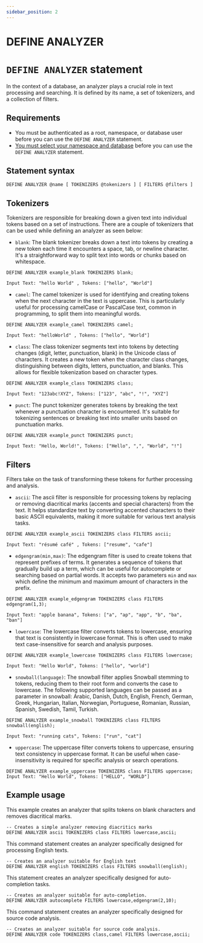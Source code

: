 ```yaml
---
sidebar_position: 2
---
```


# DEFINE ANALYZER

# `DEFINE ANALYZER` statement

In the context of a database, an analyzer plays a crucial role in text processing and searching. It is defined by its name, a set of tokenizers, and a collection of filters.

## Requirements
- You must be authenticated as a root, namespace, or database user before you can use the `DEFINE ANALYZER` statement.
- [You must select your namespace and database](/docs/surrealql/statements/use) before you can use the `DEFINE ANALYZER` statement.

## Statement syntax

```surql title="SurrealQL Syntax"
DEFINE ANALYZER @name [ TOKENIZERS @tokenizers ] [ FILTERS @filters ]
```

## Tokenizers
Tokenizers are responsible for breaking down a given text into individual tokens based on a set of instructions. There are a couple of tokenizers that can be used while defining an analyzer as seen below:

- `blank`: The blank tokenizer breaks down a text into tokens by creating a new token each time it encounters a space, tab, or newline character. It's a straightforward way to split text into words or chunks based on whitespace.

```surql
DEFINE ANALYZER example_blank TOKENIZERS blank;

Input Text: "hello World" , Tokens: ["hello", "World"]
```
- `camel`: The camel tokenizer is used for identifying and creating tokens when the next character in the text is uppercase. This is particularly useful for processing camelCase or PascalCase text, common in programming, to split them into meaningful words.

```surql
DEFINE ANALYZER example_camel TOKENIZERS camel;

Input Text: "helloWorld" , Tokens: ["hello", "World"]
```
- `class`: The class tokenizer segments text into tokens by detecting changes (digit, letter, punctuation, blank) in the Unicode class of characters. It creates a new token when the character class changes, distinguishing between digits, letters, punctuation, and blanks. This allows for flexible tokenization based on character types.

```surql
DEFINE ANALYZER example_class TOKENIZERS class;

Input Text: "123abc!XYZ", Tokens: ["123", "abc", "!", "XYZ"]
```
- `punct`: The punct tokenizer generates tokens by breaking the text whenever a punctuation character is encountered. It's suitable for tokenizing sentences or breaking text into smaller units based on punctuation marks.

```surql
DEFINE ANALYZER example_punct TOKENIZERS punct;

Input Text: "Hello, World!", Tokens: ["Hello", ",", "World", "!"]
```

## Filters

Filters take on the task of transforming these tokens for further processing and analysis.

- `ascii`: The ascii filter is responsible for processing tokens by replacing or removing diacritical marks (accents and special characters) from the text. It helps standardize text by converting accented characters to their basic ASCII equivalents, making it more suitable for various text analysis tasks.

```surql
DEFINE ANALYZER example_ascii TOKENIZERS class FILTERS ascii;

Input Text: "résumé café" , Tokens: ["resume", "cafe"]
```

- `edgengram(min,max)`: The edgengram filter is used to create tokens that represent prefixes of terms. It generates a sequence of tokens that gradually build up a term, which can be useful for autocomplete or searching based on partial words. It accepts two parameters `min` and `max` which define the minimum and maximum amount of characters in the prefix.

```surql
DEFINE ANALYZER example_edgengram TOKENIZERS class FILTERS edgengram(1,3);

Input Text: "apple banana", Tokens: ["a", "ap", "app", "b", "ba", "ban"]
```

- `lowercase`: The lowercase filter converts tokens to lowercase, ensuring that text is consistently in lowercase format. This is often used to make text case-insensitive for search and analysis purposes.
    
```surql
DEFINE ANALYZER example_lowercase TOKENIZERS class FILTERS lowercase;

Input Text: "Hello World", Tokens: ["hello", "world"]
```
- `snowball(language)`: The snowball filter applies Snowball stemming to tokens, reducing them to their root form and converts the case to lowercase. The following supported languages can be passed as a parameter in snowball: Arabic, Danish, Dutch, English, French, German, Greek, Hungarian, Italian, Norwegian, Portuguese, Romanian, Russian, Spanish, Swedish, Tamil, Turkish.
    
```surql
DEFINE ANALYZER example_snowball TOKENIZERS class FILTERS snowball(english);

Input Text: "running cats", Tokens: ["run", "cat"]
```

- `uppercase`: The uppercase filter converts tokens to uppercase, ensuring text consistency in uppercase format. It can be useful when case-insensitivity is required for specific analysis or search operations.

```surql
DEFINE ANALYZER example_uppercase TOKENIZERS class FILTERS uppercase;
Input Text: "Hello World", Tokens: ["HELLO", "WORLD"]
```

## Example usage

This example creates an analyzer that splits tokens on blank characters and removes diacritical marks.

```surql
-- Creates a simple analyzer removing diacritics marks
DEFINE ANALYZER ascii TOKENIZERS class FILTERS lowercase,ascii;
```
This command statement creates an analyzer specifically designed for processing English texts.

```surql
-- Creates an analyzer suitable for English text
DEFINE ANALYZER english TOKENIZERS class FILTERS snowball(english);
```

This statement creates an analyzer specifically designed for auto-completion tasks.

```surql 
-- Creates an analyzer suitable for auto-completion.
DEFINE ANALYZER autocomplete FILTERS lowercase,edgengram(2,10);
```

This command statement creates an analyzer specifically designed for source code analysis.

```surql
-- Creates an analyzer suitable for source code analysis.
DEFINE ANALYZER code TOKENIZERS class,camel FILTERS lowercase,ascii;
```
